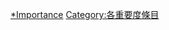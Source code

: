 {{Articles by Importance|topic=匈牙利|project=匈牙利}}

[[Category:匈牙利專題條目|*Importance]]
[[Category:各重要度條目|Category:各重要度條目]]